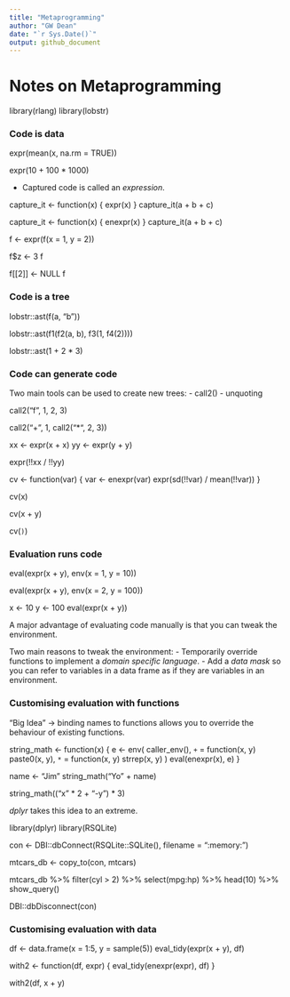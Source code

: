 ```yaml
---
title: "Metaprogramming"
author: "GW Dean"
date: "`r Sys.Date()`"
output: github_document
---
```

# Notes on Metaprogramming

library(rlang)
library(lobstr)

### Code is data
expr(mean(x, na.rm = TRUE))

expr(10 + 100 * 1000)

- Captured code is called an *expression*.

capture_it <- function(x) {
  expr(x)
}
capture_it(a + b + c)

capture_it <- function(x) {
  enexpr(x)
}
capture_it(a + b + c)

f <- expr(f(x = 1, y = 2))

f$z <- 3
f

f[[2]] <- NULL
f

### Code is a tree
lobstr::ast(f(a, "b"))

lobstr::ast(f1(f2(a, b), f3(1, f4(2))))

lobstr::ast(1 + 2 * 3)

### Code can generate code
Two main tools can be used to create new trees:
- call2()
- unquoting

call2("f", 1, 2, 3)

call2("+", 1, call2("*", 2, 3))

xx <- expr(x + x)
yy <- expr(y + y)

expr(!!xx / !!yy)

cv <- function(var) {
  var <- enexpr(var)
  expr(sd(!!var) / mean(!!var))
}

cv(x)

cv(x + y)

cv(`)`)

### Evaluation runs code
eval(expr(x + y), env(x = 1, y = 10))

eval(expr(x + y), env(x = 2, y = 100))

x <- 10
y <- 100
eval(expr(x + y))

A major advantage of evaluating code manually is that you can tweak the environment. 

Two main reasons to tweak the environment:
- Temporarily override functions to implement a *domain specific language*.
- Add a *data mask* so you can refer to variables in a data frame as if they are variables in an environment.

### Customising evaluation with functions
"Big Idea" -> binding names to functions allows you to override the behaviour of existing functions.

string_math <- function(x) {
  e <- env(
    caller_env(),
    `+` = function(x, y) paste0(x, y),
    `*` = function(x, y) strrep(x, y)
  )
  eval(enexpr(x), e)
}

name <- "Jim"
string_math("Yo " + name)

string_math(("x" * 2 + "-y") * 3)

*dplyr* takes this idea to an extreme.

library(dplyr)
library(RSQLite)

con <- DBI::dbConnect(RSQLite::SQLite(), filename = ":memory:")

mtcars_db <- copy_to(con, mtcars)

mtcars_db %>%
  filter(cyl > 2) %>%
  select(mpg:hp) %>%
  head(10) %>%
  show_query()

DBI::dbDisconnect(con)

### Customising evaluation with data
df <- data.frame(x = 1:5, y = sample(5))
eval_tidy(expr(x + y), df)

with2 <- function(df, expr) {
  eval_tidy(enexpr(expr), df)
}

with2(df, x + y)

